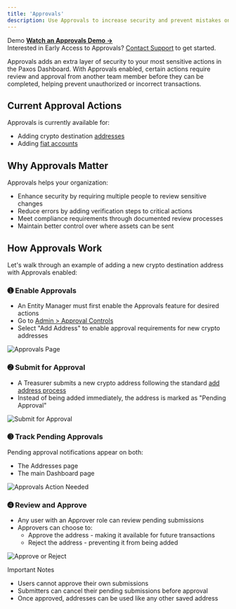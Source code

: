 ```yaml
---
title: 'Approvals'
description: Use Approvals to increase security and prevent mistakes on sensitive actions.
---
```


[addresses]: /dashboard/addresses
[fiat]: /dashboard/fiat

<Info>

 Demo 
**[Watch an Approvals Demo →](/images/approvals-demo.mp4)**  
Interested in Early Access to Approvals?
[Contact Support](https://support.paxos.com) to get started.
</Info>

Approvals adds an extra layer of security to your most sensitive actions in the Paxos Dashboard. With Approvals enabled, certain actions require review and approval from another team member before they can be completed, helping prevent unauthorized or incorrect transactions.

## Current Approval Actions

Approvals is currently available for:
- Adding crypto destination [addresses][addresses]
- Adding [fiat accounts][fiat]

## Why Approvals Matter

Approvals helps your organization:
- Enhance security by requiring multiple people to review sensitive changes
- Reduce errors by adding verification steps to critical actions
- Meet compliance requirements through documented review processes
- Maintain better control over where assets can be sent

## How Approvals Work

Let's walk through an example of adding a new crypto destination address with Approvals enabled:

### ➊ Enable Approvals

<Permissions value="Entity Manager: enable or disable approvals" />

- An Entity Manager must first enable the Approvals feature for desired actions
- Go to [Admin > Approval Controls](https://dashboard.paxos.com/admin/approval-controls)
- Select "Add Address" to enable approval requirements for new crypto addresses

![Approvals Page](/images/approvals-enable.png)

### ➋ Submit for Approval

<Permissions value="Treasurer: add or delete crypto addresses" />

- A Treasurer submits a new crypto address following the standard [add address process](/dashboard/addresses)
- Instead of being added immediately, the address is marked as "Pending Approval"

![Submit for Approval](/images/approvals-submit.png)

### ➌ Track Pending Approvals

Pending approval notifications appear on both:
- The Addresses page
- The main Dashboard page

![Approvals Action Needed](/images/approvals-awaiting.png)

### ➍ Review and Approve

<Permissions value="Approver: approve or reject a crypto address pending approval" />

- Any user with an Approver role can review pending submissions
- Approvers can choose to:
  - Approve the address - making it available for future transactions
  - Reject the address - preventing it from being added

![Approve or Reject](/images/approvals-approve.png)

<Warning>

 Important Notes
- Users cannot approve their own submissions
- Submitters can cancel their pending submissions before approval
- Once approved, addresses can be used like any other saved address
</Warning>
